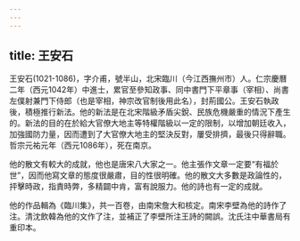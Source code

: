 ```yaml
---
---
---
```

title: 王安石
---



王安石(1021-1086)，字介甫，號半山，北宋臨川（今江西撫州市）人。仁宗慶曆二年（西元1042年）中進士，累官至參知政事、同中書門下平章事（宰相）、尚書左僕射兼門下侍郎（也是宰相，神宗改官制後用此名），封荊國公。王安石執政後，積極推行新法。他的新法是在北宋階級矛盾尖銳、民族危機嚴重的情況下產生的。新法的目的在於給大官僚大地主等特權階級以一定的限制，以增加朝廷收入，加強國防力量，因而遭到了大官僚大地主的堅決反對，屢受排擠，最後只得辭職。哲宗元祐元年（西元1086年），死在南京。

他的散文有較大的成就，他也是唐宋八大家之一。他主張作文章一定要“有福於世”，因而他寫文章的態度很嚴肅，目的性很明確。他的散文大多數是政論性的，抨擊時政，指責時弊，多精闢中肯，富有說服力。他的詩也有一定的成就。

他的作品輯為《臨川集》，共一百卷，由南宋詹大和核定。南宋李壁為他的詩作了注。清沈飲韓為他的文作了注，並補正了李壁所注王詩的闕誤。沈氏注中華書局有重印本。
